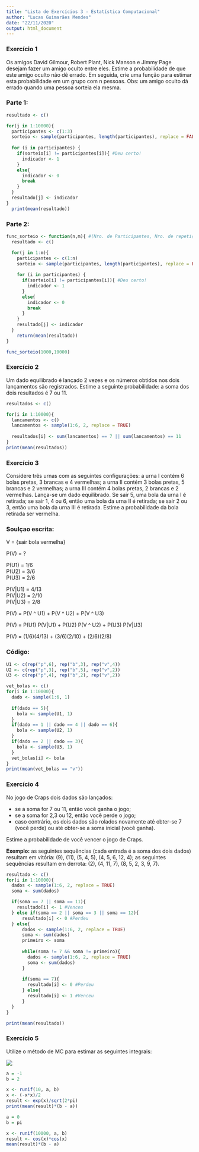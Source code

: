 ---
title: "Lista de Exercícios 3 - Estatística Computacional"
author: "Lucas Guimarães Mendes"
date: "22/11/2020"
output: html_document
---

### Exercício 1
Os amigos David Gilmour, Robert Plant, Nick Manson e Jimmy
Page desejam fazer um amigo oculto entre eles. Estime a probabilidade de
que este amigo oculto não dê errado. Em seguida, crie uma função para
estimar esta probabilidade em um grupo com n pessoas. Obs: um amigo
oculto dá errado quando uma pessoa sorteia ela mesma.

### Parte 1:

```{r}
resultado <- c()

for(j in 1:10000){
  participantes <- c(1:3)
  sorteio <- sample(participantes, length(participantes), replace = FALSE)
  
  for (i in participantes) {
    if(sorteio[i] != participantes[i]){ #Deu certo!
      indicador <- 1
    }
    else{
      indicador <- 0
      break
    }
  }
  resultado[j] <- indicador
}
  print(mean(resultado))
```

### Parte 2:

```{r}

func_sorteio <- function(n,m){ #(Nro. de Participantes, Nro. de repetições)
  resultado <- c()

  for(j in 1:m){
    participantes <- c(1:n)
    sorteio <- sample(participantes, length(participantes), replace = FALSE)
    
    for (i in participantes) {
      if(sorteio[i] != participantes[i]){ #Deu certo!
        indicador <- 1
      }
      else{
        indicador <- 0
        break
      }
    }
    resultado[j] <- indicador
  }
    return(mean(resultado))
}

func_sorteio(1000,10000)
```

### Exercício 2

Um dado equilibrado é lançado 2 vezes e os números obtidos
nos dois lançamentos são registrados. Estime a seguinte probabilidade: a
soma dos dois resultados é 7 ou 11.

```{r}
resultados <- c()

for(i in 1:10000){
  lancamentos <- c()
  lancamentos <- sample(1:6, 2, replace = TRUE)
  
  resultados[i] <- sum(lancamentos) == 7 || sum(lancamentos) == 11
}
print(mean(resultados))
```

### Exercício 3

Considere três urnas com as seguintes configurações: a urna I
contém 6 bolas pretas, 3 brancas e 4 vermelhas; a urna II contém 3 bolas
pretas, 5 brancas e 2 vermelhas; a urna III contém 4 bolas pretas, 2 brancas
e 2 vermelhas. Lança-se um dado equilibrado. Se sair 5, uma bola da urna
I é retirada; se sair 1, 4 ou 6, então uma bola da urna II é retirada; se sair
2 ou 3, então uma bola da urna III é retirada. Estime a probabilidade da
bola retirada ser vermelha.


### Soulçao escrita:

V = {sair bola vermelha}

P(V) = ?

P(U1) = 1/6  
P(U2) = 3/6  
P(U3) = 2/6  

P(V|U1) = 4/13  
P(V|U2) = 2/10  
P(V|U3) = 2/8  


P(V) = P(V ^ U1) + P(V ^ U2) + P(V ^ U3)  

P(V) = P(U1) P(V|U1) + P(U2) P(V ^ U2) + P(U3) P(V|U3)  

P(V) =  (1/6)(4/13) + (3/6)(2/10) + (2/6)(2/8)  


### Código:

```{r}
U1 <- c(rep("p",6), rep("b",3), rep("v",4))
U2 <- c(rep("p",3), rep("b",5), rep("v",2))
U3 <- c(rep("p",4), rep("b",2), rep("v",2))

vet_bolas <- c()
for(i in 1:10000){
  dado <- sample(1:6, 1)
  
  if(dado == 5){
    bola <- sample(U1, 1)
  }
  if(dado == 1 || dado == 4 || dado == 6){
    bola <- sample(U2, 1)
  }
  if(dado == 2 || dado == 3){
    bola <- sample(U3, 1)
  }
  vet_bolas[i] <- bola
}
print(mean(vet_bolas == "v"))

```


### Exercício 4
No jogo de Craps dois dados são lançados:  

* se a soma for 7 ou 11, então você ganha o jogo;
* se a soma for 2,3 ou 12, então você perde o jogo;
* caso contrário, os dois dados são rolados novamente até obter-se 7 (você perde) ou até obter-se a soma inicial (você ganha).  

Estime a probabilidade de você vencer o jogo de Craps.  

**Exemplo:** as seguintes sequências (cada entrada é a soma dos dois dados) resultam
em vitória: (9), (11), (5, 4, 5), (4, 5, 6, 12, 4); as seguintes sequências
resultam em derrota: (2), (4, 11, 7), (8, 5, 2, 3, 9, 7).


```{r}

resultado <- c()
for(i in 1:10000){
  dados <- sample(1:6, 2, replace = TRUE)
  soma <- sum(dados)

  if(soma == 7 || soma == 11){
    resultado[i] <- 1 #Venceu
  } else if(soma == 2 || soma == 3 || soma == 12){
      resultado[i] <- 0 #Perdeu
  } else{
      dados <- sample(1:6, 2, replace = TRUE)
      soma <- sum(dados)
      primeiro <- soma
      
      while(soma != 7 && soma != primeiro){
        dados <- sample(1:6, 2, replace = TRUE)
        soma <- sum(dados)
      }
      
      if(soma == 7){
        resultado[i] <- 0 #Perdeu
      } else{
        resultado[i] <- 1 #Venceu
      }
  }
}

print(mean(resultado))
```
### Exercício 5
Utilize o método de MC para estimar as seguintes integrais:

![](integrais.png)
```{r}
a = -1
b = 2

x <- runif(10, a, b)
x <- (-x*x)/2
result <- exp(x)/sqrt(2*pi)
print(mean(result)*(b - a))
```

```{r}
a = 0
b = pi

x <- runif(10000, a, b)
result <- cos(x)*cos(x)
mean(result)*(b - a)
```
